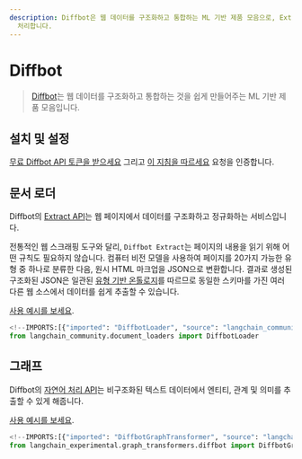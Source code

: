 ```yaml
---
description: Diffbot은 웹 데이터를 구조화하고 통합하는 ML 기반 제품 모음으로, Extract API를 통해 페이지 내용을 쉽게
  처리합니다.
---
```


# Diffbot

> [Diffbot](https://docs.diffbot.com/docs)는 웹 데이터를 구조화하고 통합하는 것을 쉽게 만들어주는 ML 기반 제품 모음입니다.

## 설치 및 설정

[무료 Diffbot API 토큰을 받으세요](https://app.diffbot.com/get-started/) 그리고 [이 지침을 따르세요](https://docs.diffbot.com/reference/authentication) 요청을 인증합니다.

## 문서 로더

Diffbot의 [Extract API](https://docs.diffbot.com/reference/extract-introduction)는 웹 페이지에서 데이터를 구조화하고 정규화하는 서비스입니다.

전통적인 웹 스크래핑 도구와 달리, `Diffbot Extract`는 페이지의 내용을 읽기 위해 어떤 규칙도 필요하지 않습니다. 컴퓨터 비전 모델을 사용하여 페이지를 20가지 가능한 유형 중 하나로 분류한 다음, 원시 HTML 마크업을 JSON으로 변환합니다. 결과로 생성된 구조화된 JSON은 일관된 [유형 기반 온톨로지](https://docs.diffbot.com/docs/ontology)를 따르므로 동일한 스키마를 가진 여러 다른 웹 소스에서 데이터를 쉽게 추출할 수 있습니다.

[사용 예시를 보세요](/docs/integrations/document_loaders/diffbot).

```python
<!--IMPORTS:[{"imported": "DiffbotLoader", "source": "langchain_community.document_loaders", "docs": "https://api.python.langchain.com/en/latest/document_loaders/langchain_community.document_loaders.diffbot.DiffbotLoader.html", "title": "Diffbot"}]-->
from langchain_community.document_loaders import DiffbotLoader
```


## 그래프

Diffbot의 [자연어 처리 API](https://www.diffbot.com/products/natural-language/)는 비구조화된 텍스트 데이터에서 엔티티, 관계 및 의미를 추출할 수 있게 해줍니다.

[사용 예시를 보세요](/docs/integrations/graphs/diffbot).

```python
<!--IMPORTS:[{"imported": "DiffbotGraphTransformer", "source": "langchain_experimental.graph_transformers.diffbot", "docs": "https://api.python.langchain.com/en/latest/graph_transformers/langchain_experimental.graph_transformers.diffbot.DiffbotGraphTransformer.html", "title": "Diffbot"}]-->
from langchain_experimental.graph_transformers.diffbot import DiffbotGraphTransformer
```